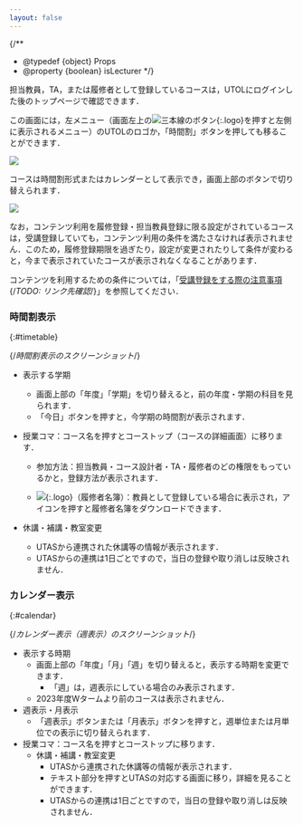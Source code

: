 ```yaml
---
layout: false
---
```



{/**
  * @typedef {object} Props
  * @property {boolean} isLecturer
  */}

担当教員，TA，または履修者として登録しているコースは，UTOLにログインした後のトップページで確認できます．

この画面には，左メニュー（画面左上の![三本線のボタン](../_icons/hamburger.png){:.logo}を押すと左側に表示されるメニュー）のUTOLのロゴか，「時間割」ボタンを押しても移ることができます．

![](./sidemenu.png)

コースは時間割形式またはカレンダーとして表示でき，画面上部のボタンで切り替えられます．

![](./mode-buttons.png)

<If cond={!props.isLecturer}>

なお，コンテンツ利用を履修登録・担当教員登録に限る設定がされているコースは，受講登録していても，コンテンツ利用の条件を満たさなければ表示されません．このため，履修登録期限を過ぎたり，設定が変更されたりして条件が変わると，今まで表示されていたコースが表示されなくなることがあります．

コンテンツを利用するための条件については，「[受講登録をする際の注意事項](course_registration#caution){/*TODO: リンク先確認*/}」を参照してください．

</If>

### 時間割表示
{:#timetable}

{/*時間割表示のスクリーンショット*/}

- 表示する学期
  - 画面上部の「年度」「学期」を切り替えると，前の年度・学期の科目を見られます．
  - 「今日」ボタンを押すと，今学期の時間割が表示されます．
- 授業コマ：コース名を押すとコーストップ（コースの詳細画面）に移ります．
  - 参加方法：担当教員・コース設計者・TA・履修者のどの権限をもっているかと，登録方法が表示されます．
  <If cond={props.isLecturer}>

  - ![](../_icons/download_participant.png){:.logo}（履修者名簿）：教員として登録している場合に表示され，アイコンを押すと履修者名簿をダウンロードできます．

  </If>
- 休講・補講・教室変更
    - UTASから連携された休講等の情報が表示されます．
    - UTASからの連携は1日ごとですので，当日の登録や取り消しは反映されません．

### カレンダー表示
{:#calendar}

{/*カレンダー表示（週表示）のスクリーンショット*/}

- 表示する時期
  - 画面上部の「年度」「月」「週」を切り替えると，表示する時期を変更できます．
    - 「週」は，週表示にしている場合のみ表示されます．
  - 2023年度Wタームより前のコースは表示されません．
- 週表示・月表示
  - 「週表示」ボタンまたは「月表示」ボタンを押すと，週単位または月単位での表示に切り替えられます．
- 授業コマ：コース名を押すとコーストップに移ります．
  - 休講・補講・教室変更
    - UTASから連携された休講等の情報が表示されます．
    - テキスト部分を押すとUTASの対応する画面に移り，詳細を見ることができます．
    - UTASからの連携は1日ごとですので，当日の登録や取り消しは反映されません．
